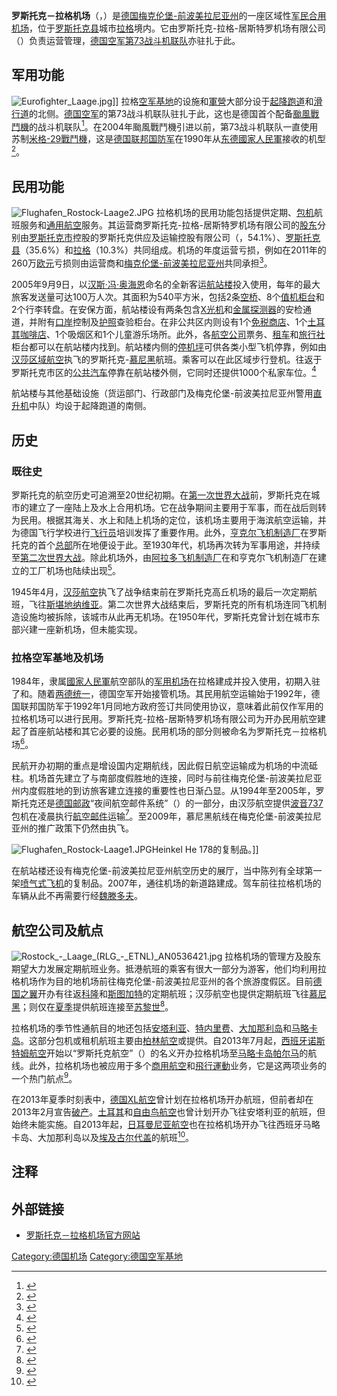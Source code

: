 {{NoteTA
|1=zh-tw:郡;zh-hk:縣;zh-cn:县;
|2=zh-tw:海關;zh-cn:口岸;
}}
{{Airport infobox
| airport_name     = 罗斯托克－拉格机场
| nativename       = {{lang|de|Flughafen Rostock-Laage}}
| logo             = Flughafen Rostock-Laage.png
| logo-width       =
| logotext         =
| photo            = Laage Flughafen Eingang.jpg
| photosize        = 270px
| caption          =
| type             = 军民合用
| run by           = 罗斯托克-拉格-居斯特罗机场有限公司
| opened           = 1992年
| closed           = 
| city             = {{GER}}[[罗斯托克|罗斯托克]]
| distance_to_city = 28公里
| hub              = 
| website          = http://www.rostock-airport.de/
| IATA             = RLG
| ICAO             = ETNL
  <center>{{Location map|Germany|width=200|float=center
|caption=|mark=Airplane_silhouette.svg|marksize=10
|label=RLG|position=bottom
|lat_deg=53|lat_min=55|lat_sec=5|lat_dir=N
|lon_deg=12|lon_min=16|lon_sec=42|lon_dir=E
}}<small>机场在德国的位置</small></center>
| FAA              = 
| LID              = 
| location         = 
| coordinates      = {{Coord|53|55|5|N|12|16|42|E|type:airport_region:DE|display=inline,title}}
| elevation        = 42米
| aera             = 
| map              = 
| runway1_heading  = 10/28
| runway1_feet     = 8,202
| runway1_meter    = 2,500
| runway1_surface  = [[沥青|沥青]]
| helipad1         = 
| helipad1_feet    = 
| helipad1_meter   = 
| helipad1_surface = 
| stat_year        = 2012年
| stat_passenger   = 203,990人次<ref name=Verkehrsdaten>{{de}}{{cite web|url=http://www.rostock-airport.de/de/unternehmen/verkehrsdaten/|title=Verkehrsdaten |publisher=rostock airport.com|accessdate=2013-08-26}}</ref>
| stat_cargo       = 1,034吨
| stat_flight      = 22,715架次<ref name=Verkehrsdaten></ref>
| stat1-header     =
| stat1-data       =
| footnotes        = 
}}
'''罗斯托克－拉格机场'''（{{lang-de|'''Flughafen Rostock-Laage'''}}，{{airport codes|RLG|ETNL}}）是[[德国|德国]][[梅克伦堡-前波美拉尼亚州|梅克伦堡-前波美拉尼亚州]]的一座区域性[[机场|军民合用机场]]，位于[[罗斯托克县|罗斯托克县]]城市[[拉格|拉格]]境内。它由罗斯托克-拉格-居斯特罗机场有限公司（{{lang|de|Flughafen Rostock-Laage-Güstrow GmbH}}）负责运营管理，[[德国空军第73战斗机联队|德国空军第73战斗机联队]]亦驻扎于此。

==军用功能==
[[File:Eurofighter_Laage.jpg|thumb]]]]
拉格[[空军基地|空军基地]]的设施和[[軍營|軍營]]大部分设于[[起降跑道|起降跑道]]和[[滑行道|滑行道]]的北侧。[[德国空军|德国空军]]的第73战斗机联队驻扎于此，这也是德国首个配备[[颱風戰鬥機|颱風戰鬥機]]的战斗机联队<ref>{{de}}{{cite web|url=http://www.bmlv.gv.at/truppendienst/ausgaben/artikel.php?id=711|title=Der Eurofighter "Typhoon" (III) |publisher=Bundesministerium für Landesverteidigung und Sport|accessdate=2013-08-26}}</ref>。在2004年颱風戰鬥機引进以前，第73战斗机联队一直使用苏制[[米格-29戰鬥機|米格-29戰鬥機]]，这是[[德国联邦国防军|德国联邦国防军]]在1990年从[[东德|东德]][[國家人民軍_(東德)|國家人民軍]]接收的机型<ref>{{de}}{{cite web|url=http://www.afs-sim.de/afs-simulator-laage-mig-29-fulcrum_t.htm|title=MiG-29 "Fulcrum" - Air Combat Mission|publisher=afs-sim.de|accessdate=2013-08-26|deadurl=yes|archiveurl=https://web.archive.org/web/20130724134921/http://www.afs-sim.de/afs-simulator-laage-mig-29-fulcrum_t.htm|archivedate=2013-07-24}}</ref>。

==民用功能==
[[File:Flughafen_Rostock-Laage2.JPG|thumb]]
拉格机场的民用功能包括提供定期、[[包机|包机]]航班服务和[[通用航空|通用航空]]服务。其运营商罗斯托克-拉格-居斯特罗机场有限公司的[[股东|股东]]分别由[[罗斯托克|罗斯托克市]]控股的罗斯托克供应及运输控股有限公司（{{lang|de|Rostocker Versorgungs- und Verkehrsholding GmbH}}，54.1%）、[[罗斯托克县|罗斯托克县]]（35.6%）和[[拉格|拉格]]（10.3%）共同组成。机场的年度运营亏损，例如在2011年的260万[[欧元|欧元]]亏损则由运营商和[[梅克伦堡-前波美拉尼亚州|梅克伦堡-前波美拉尼亚州]]共同承担<ref>{{de}}{{cite web|url=http://www.ndr.de/regional/mecklenburg-vorpommern/laage135.html|title=Wohin steuert der Flughafen Rostock-Laage?|publisher=NDR.de|date=2013-04-08|accessdate=2013-08-26|archive-date=2013-04-11|archive-url=https://web.archive.org/web/20130411174148/https:///|dead-url=no}}</ref>。

2005年9月9日，以[[汉斯·冯·奥海恩|汉斯·冯·奥海恩]]命名的全新客运[[航站楼|航站楼]]投入使用，每年的最大旅客发送量可达100万人次。其面积为540平方米，包括2条[[空桥|空桥]]、8个[[登機報到|值机柜台]]和2个行李转盘。在安保方面，航站楼设有两条包含[[X光机|X光机]]和[[金属探测器|金属探测器]]的安检通道，并附有[[口岸|口岸]]控制及[[护照|护照]]查验柜台。在非公共区内则设有1个[[免税商店|免税商店]]、1个[[土耳其咖啡|土耳其咖啡店]]、1个吸烟区和1个儿童游乐场所。此外，各[[航空公司|航空公司]]票务、[[租车|租车]]和[[旅行社|旅行社]]柜台都可以在航站楼内找到。航站楼内侧的[[停机坪|停机坪]]可供各类小型飞机停靠，例如由[[汉莎区域航空|汉莎区域航空]]执飞的罗斯托克-[[慕尼黑|慕尼黑]]航班。乘客可以在此区域步行登机。往返于罗斯托克市区的[[公共汽车|公共汽车]]停靠在航站楼外侧，它同时还提供1000个私家车位。<ref>{{de}}{{cite web|url=http://www.rostock-airport.de/de/business-und-aviation/|title=Zahlen - Daten - Fakten|publisher=rostock airport.com|accessdate=2013-08-26}}</ref>

航站楼与其他基础设施（货运部门、行政部门及梅克伦堡-前波美拉尼亚州警用[[直升机|直升机]]中队）均设于起降跑道的南侧。

==历史==
===既往史===
罗斯托克的航空历史可追溯至20世纪初期。在[[第一次世界大战|第一次世界大战]]前，罗斯托克在城市的{{link-de|高丘区|Hohe Düne}}建立了一座陆上及水上合用机场。它在战争期间主要用于军事，而在战后则转为民用。根据其海关、水上和陆上机场的定位，该机场主要用于海滨航空运输，并为德国飞行学校进行[[飞行员|飞行员]]培训发挥了重要作用。此外，[[亨克爾|亨克尔飞机制造厂]]在罗斯托克的首个[[总部|总部]]所在地便设于此。至1930年代，机场再次转为军事用途，并持续至[[第二次世界大战|第二次世界大战]]。除此机场外，由[[阿拉多|阿拉多飞机制造厂]]在{{link-de|格罗斯克莱因区|Groß Klein}}和亨克尔飞机制造厂在{{link-de|马里内赫区|Marienehe}}建立的工厂机场也陆续出现<ref>{{de}}{{cite web|url=http://www.robert-schulz.net/index.php?option=com_content&view=category&layout=blog&id=34&Itemid=62|title=Rostocks Stadtbild im frühen 20. Jahrhundert|publisher=robert-schulz.net|accessdate=2013-08-26}}</ref>。

1945年4月，[[汉莎航空|汉莎航空]]执飞了战争结束前在罗斯托克高丘机场的最后一次定期航班，飞往[[斯堪地纳维亚|斯堪地纳维亚]]。第二次世界大战结束后，罗斯托克的所有机场连同飞机制造设施均被拆除，该城市从此再无机场。在1950年代，罗斯托克曾计划在城市东部兴建一座新机场，但未能实现。

===拉格空军基地及机场===
1984年，隶属[[國家人民軍_(東德)|國家人民軍]]航空部队的[[军用机场|军用机场]]在拉格建成并投入使用，初期入驻了{{link-de|东德空军第77战斗轰炸机联队|Jagdbombenfliegergeschwader 77}}和{{link-de|东德空军第28海军航空兵联队|Marinefliegergeschwader 28}}。随着[[两德统一|两德统一]]，德国空军开始接管机场。其民用航空运输始于1992年，德国联邦国防军于1992年1月同地方政府签订共同使用协议，意味着此前仅作军用的拉格机场可以进行民用。罗斯托克-拉格-居斯特罗机场有限公司为开办民用航空建起了首座航站楼和其它必要的设施。民用机场的部分则被命名为罗斯托克－拉格机场<ref>{{de}}{{cite web|url=http://www.ndr.de/regional/mecklenburg-vorpommern/laage137.html|title=Flughafen Laage feiert 20-jähriges Bestehen|publisher=NDR.de|date=2013-06-15|accessdate=2013-08-26}}</ref>。

民航开办初期的重点是增设国内定期航线，因此假日航空运输成为机场的中流砥柱。机场首先建立了与南部度假胜地的连接，同时与前往梅克伦堡-前波美拉尼亚州内度假胜地的到访旅客建立连接的重要性也日渐凸显。从1994年至2005年，罗斯托克还是[[德国邮政|德国邮政]]“夜间航空邮件系统”（{{lang|de|Nachtluftpostsystems}}）的一部分，由汉莎航空提供[[波音737|波音737]]包机在凌晨执行[[航空信|航空邮件]]运输<ref>{{de}}{{cite web|url=http://www.dlr.de/fw/Portaldata/42/Resources/dokumente/pdf/LVB2007.pdf|title=Luftverkehrsbericht 2007|publisher=DLR|date=2008-12-10|accessdate=2013-08-26|format=PDF}}</ref>。至2009年，慕尼黑航线在梅克伦堡-前波美拉尼亚州的推广政策下仍然由{{link-de|东弗里斯兰航空|OLT Express}}执飞。

[[File:Flughafen_Rostock-Laage1.JPG|thumb]]Heinkel He 178的复制品。]]

在航站楼还设有梅克伦堡-前波美拉尼亚州航空历史的展厅，当中陈列有全球第一架[[喷气式飞机|喷气式飞机]]{{link-de|He 178|Heinkel He 178}}的复制品。2007年，通往机场的新道路建成。驾车前往拉格机场的车辆从此不再需要行经[[魏滕多夫|魏滕多夫]]。

==航空公司及航点==
[[File:Rostock_-_Laage_(RLG_-_ETNL)_AN0536421.jpg|thumb]]
拉格机场的管理方及股东期望大力发展定期航班业务。抵港航班的乘客有很大一部分为游客，他们均利用拉格机场作为目的地机场前往梅克伦堡-前波美拉尼亚州的各个旅游度假区。目前[[德国之翼|德国之翼]]开办有往返[[科隆|科隆]]和[[斯图加特|斯图加特]]的定期航班；汉莎航空也提供定期航班飞往[[慕尼黑|慕尼黑]]；{{link-de|赫维提克航空|Helvetic Airways}}则仅在[[夏季|夏季]]提供航班连接至[[苏黎世|苏黎世]]<ref>{{de}}{{cite web|url=http://www.helvetic.com/hdc/flightplan/rlg|title=Flugplan ab Rostock|publisher=helvetic airways|accessdate=2013-08-26}}</ref>。

拉格机场的季节性通航目的地还包括[[安塔利亚|安塔利亚]]、[[特内里费|特内里费]]、[[大加那利岛|大加那利岛]]和[[马略卡岛|马略卡岛]]。这部分包机或租机航班主要由[[柏林航空|柏林航空]]或{{link-de|太阳快运|SunExpress}}提供。自2013年7月起，[[西班牙|西班牙]][[诺斯特姆航空|诺斯特姆航空]]开始以“罗斯托克航空”（{{lang|de|Rostock Airways}}）的名义开办拉格机场至[[马略卡岛帕尔马机场|马略卡岛帕尔马]]的航线。此外，拉格机场也被应用于多个[[商用航空|商用航空]]和[[飛行運動|飛行運動]]业务，它是这两项业务的一个热门航点<ref>{{de}}{{cite web|url=http://www.rostock-airport.de/downloads/100/Flugplan_Sommer_2013.pdf|title=Sommerflugplan 2013|publisher=rostock airport.com|date=2013-05-28|accessdate=2013-08-26|format=PDF|deadurl=yes|archiveurl=https://web.archive.org/web/20130603104944/http://www.rostock-airport.de/downloads/100/Flugplan_Sommer_2013.pdf|archivedate=2013-06-03}}</ref>。

在2013年夏季时刻表中，[[德国XL航空|德国XL航空]]曾计划在拉格机场开办航班，但前者却在2013年2月宣告[[破产|破产]]。[[土耳其|土耳其]]{{link-de|顺风航空|Tailwind Airlines}}和[[自由鸟航空|自由鸟航空]]也曾计划开办飞往安塔利亚的航班，但始终未能实施。自2013年起，[[日耳曼尼亚航空|日耳曼尼亚航空]]也在拉格机场开办飞往西班牙马略卡岛、大加那利岛以及[[埃及|埃及]][[古尔代盖|古尔代盖]]的航班<ref>{{de}}{{cite web|url=http://www.wilde.de/aw/home/Referenzen/Kunden_nach_Branchen/Germania/Pressemitteilungen_4678229/~lgr/Germania_3556398/|title=Von Rostock-Laage nach Hurghada und Teneriffa|publisher=Wilde & Partner Public Relations GmbH|date=2013-06-13|accessdate=2013-08-26}}{{dead link|date=2018年4月 |bot=InternetArchiveBot |fix-attempted=yes }}</ref>。

{{Airport-dest-list
|[[诺斯特姆航空|诺斯特姆航空]] | '''包机：'''[[马略卡岛帕尔马机场|帕尔马]]
|[[日耳曼尼亚航空|日耳曼尼亚航空]] | <!-- Don't add HURGHADA, reservations have been closed on Germanias website as of 16 August-->[[马略卡岛帕尔马机场|帕尔马]]、[[特内里费南部机场|特内里费-南部]]（自2013年11月9日起开办）
|[[德国之翼|德国之翼]] | [[科隆/波恩机场|科隆/波恩]]、[[斯图加特机场|斯图加特]]
|[[汉堡航空|汉堡航空]] | '''包机'''：[[马略卡岛帕尔马机场|帕尔马]]
|{{link-de|赫维提克航空|Helvetic Airways}} | '''季节性'''：[[苏黎世机场|苏黎世]] 
|[[汉莎区域航空|汉莎区域航空]] <br>{{nowrap|由[[汉莎城际航空|汉莎城际航空]]运营}} | [[慕尼黑机场|慕尼黑]] <!-- Seasonal summer service to Frankfurt in 2013 has been cancelled as of November 2012 -->
|{{link-de|顺风航空|Tailwind Airlines}} | '''包机'''：[[安塔利亚机场|安塔利亚]]
}}

==注释==
{{reflist}}

==外部链接==
{{Commonscat-inline|Rostock-Laage Airport|罗斯托克－拉格机场}}
* {{de}}[http://www.rostock-airport.de  罗斯托克－拉格机场官方网站]

{{德国机场}}

[[Category:德国机场|Category:德国机场]]
[[Category:德国空军基地|Category:德国空军基地]]
